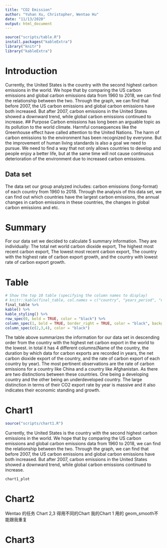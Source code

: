 ```yaml
---
title: "CO2 Emission"
author: "Yuhan Xu, Christopher, Wentao Hu"
date: "11/13/2020"
output: html_document
---
```

```r
source("scripts/table.R")
install.packages("kableExtra")
library("knitr")
library("kableExtra")
```

# Introduction
Currently, the United States is the country with the second highest carbon emissions in the world. We hope that by comparing the US carbon emissions and global carbon emissions data from 1960 to 2018, we can find the relationship between the two. Through the graph, we can find that before 2007, the US carbon emissions and global carbon emissions have both increased. But after 2007, carbon emissions in the United States showed a downward trend, while global carbon emissions continued to increase.
## Purpose
Carbon emissions has long been an arguable topic as its pollution to the world climate.  Harmful consequences like the Greenhouse effect have called attention to the United Nations. The harm of carbon emissions to the environment has been recognized by everyone. But the improvement of human living standards is also a goal we need to pursue. We need to find a way that not only allows countries to develop and people enjoy a better life, but at the same time will not cause continuous deterioration of the environment due to increased carbon emissions.

## Data set
The data set our group analyzed includes: carbon emissions (long-format) of each country from 1960 to 2018. Through the analysis of this data set, we can find out which countries have the largest carbon emissions, the annual changes in carbon emissions in these countries, the changes in global carbon emissions and etc.

# Summary
For our data set we decided to calculate 5 summary information. They are individually: The total net world carbon dioxide export, The highest most recent carbon export, The lowest most recent carbon export, The country with the highest rate of carbon export growth, and the country with lowest rate of carbon export growth.

# Table
```r
# Show the top 10 table (specifying the column names to display)
# knitr::kable(final_table, col.names = c("country", "years_period", "net_co2_export", "co2_export_rate"), align = "lccrr")
final_table %>%
kable() %>%
kable_styling() %>%
row_spec(0, bold = TRUE, color = "black") %>%
column_spec(1, bold = TRUE, border_right = TRUE, color = "black", background = "lightgrey") %>%
column_spec(c(2,3,4), color = "black")
```
The table above summarizes the information for our data set in descending order from the country with the highest net carbon export in the world to the lowest. in total it has 4 different columns(Name of the country, the duration by which data for carbon exports are recorded in years, the net carbon dioxide export of the country, and the rate of carbon export of each country by year). The most pertinent observations are the rate of carbon emissions for a country like China and a country like Afghanistan. As there are two distinctions between these countries. One being a developing country and the other being an underdeveloped country. The large distinction in terms of their CO2 export rate by year is massive and it also indicates their economic standing and growth.

# Chart1
```r
source("scripts/chart1.R")
```
Currently, the United States is the country with the second highest carbon emissions in the world. We hope that by comparing the US carbon emissions and global carbon emissions data from 1960 to 2018, we can find the relationship between the two. Through the graph, we can find that before 2007, the US carbon emissions and global carbon emissions have both increased. But after 2007, carbon emissions in the United States showed a downward trend, while global carbon emissions continued to increase.
```r
chart1_plot
```

# Chart2
Wentao 的任务 Chart 2,3 得用不同的Chart 我的Chart 1 用的 geom_smooth不能跟我重复

# Chart3


